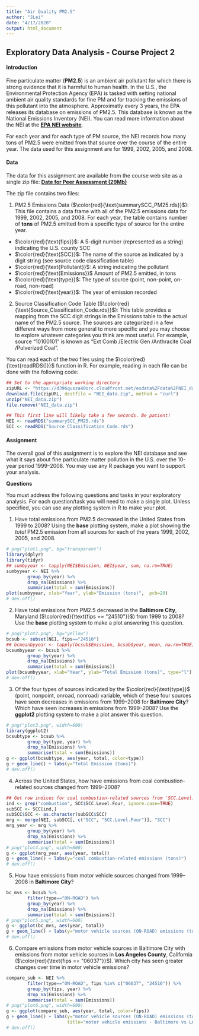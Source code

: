 ```yaml
---
title: "Air Quality PM2.5"
author: "JLei"
date: "4/17/2020"
output: html_document
---
```


## Exploratory Data Analysis - Course Project 2


#### Introduction

Fine particulate matter (**PM2.5**) is an ambient air pollutant for which there is strong evidence that it is harmful to human health. In the U.S., the Environmental Protection Agency (EPA) is tasked with setting national ambient air quality standards for fine PM and for tracking the emissions of this pollutant into the atmosphere. Approximatly every 3 years, the EPA releases its database on emissions of PM2.5. This database is known as the National Emissions Inventory (NEI). You can read more information about the NEI at the [**EPA NEI website**](https://www.epa.gov/air-emissions-inventories).  

For each year and for each type of PM source, the NEI records how many tons of PM2.5 were emitted from that source over the course of the entire year. The data used for this assignment are for 1999, 2002, 2005, and 2008.

#### Data

The data for this assignment are available from the course web site as a single zip file: [**Date for Peer Assessment (29Mb)**](https://d396qusza40orc.cloudfront.net/exdata%2Fdata%2FNEI_data.zip)

The zip file contains two files:

1. PM2.5 Emissions Data ($\color{red}{\text{summarySCC_PM25.rds}}$): This file contains a data frame with all of the PM2.5 emissions data for 1999, 2002, 2005, and 2008. For each year, the table contains number of **tons** of PM2.5 emitted from a specific type of source for the entire year.

* $\color{red}{\text{fips}}$: A 5-digit number (represented as a string) indicating the U.S. county SCC  
* $\color{red}{\text{SCC}}$: The name of the source as indicated by a digit string (see source code classification table)  
* $\color{red}{\text{Pollutant}}$: A string indicating the pollutant  
* $\color{red}{\text{Emissions}}$ Amount of PM2.5 emitted, in tons  
* $\color{red}{\text{type}}$: The type of source (point, non-point, on-road, non-road)  
* $\color{red}{\text{year}}$: The year of emission recorded  

2. Source Classification Code Table ($\color{red}{\text{Source_Classification_Code.rds}}$): This table provides a mapping from the SCC digit strings in the Emissions table to the actual name of the PM2.5 source. The sources are categorized in a few different ways from more general to more specific and you may choose to explore whatever categories you think are most useful. For example, source “10100101” is known as “Ext Comb /Electric Gen /Anthracite Coal /Pulverized Coal”.

You can read each of the two files using the $\color{red}{\text{readRDS()}}$ function in R. For example, reading in each file can be done with the following code:

```r
## Set to the appropriate working directory
zipURL <- "https://d396qusza40orc.cloudfront.net/exdata%2Fdata%2FNEI_data.zip"
download.file(zipURL, destfile = "NEI_data.zip", method = "curl")
unzip("NEI_data.zip")
file.remove("NEI_data.zip")

## This first line will likely take a few seconds. Be patient!
NEI <- readRDS("summarySCC_PM25.rds")
SCC <- readRDS("Source_Classification_Code.rds")
```

#### Assignment

The overall goal of this assignment is to explore the NEI database and see what it says about fine particulate matter pollution in the U.S. over the 10-year period 1999–2008. You may use any R package you want to support your analysis.

**Questions**

You must address the following questions and tasks in your exploratory analysis. For each question/task you will need to make a single plot. Unless specified, you can use any plotting system in R to make your plot.

1. Have total emissions from PM2.5 decreased in the United States from 1999 to 2008? Using the **base** plotting system, make a plot showing the _total_ PM2.5 emission from all sources for each of the years 1999, 2002, 2005, and 2008.  

```r
# png("plot1.png", bg="transparent")
library(dplyr)
library(tidyr)
## sumbyyear <- tapply(NEI$Emission, NEI$year, sum, na.rm=TRUE)
sumbyyear <- NEI %>% 
        group_by(year) %>% 
        drop_na(Emissions) %>% 
        summarise(total = sum(Emissions))
plot(sumbyyear, xlab="Year", ylab="Emission (tons)",  pch=20)
# dev.off()
```


2. Have total emissions from PM2.5 decreased in the **Baltimore City**, Maryland ($\color{red}{\text{fips == "24510"}}$) from 1999 to 2008? Use the **base** plotting system to make a plot answering this question.  

```r
# png("plot2.png", bg="yellow")
bcsub <- subset(NEI, fips=="24510")
## bcmeanbyyear <- tapply(bcsub$Emission, bcsub$year, mean, na.rm=TRUE)
bcsumbyyear <- bcsub %>% 
        group_by(year) %>% 
        drop_na(Emissions) %>% 
        summarise(total = sum(Emissions))
plot(bcsumbyyear, xlab="Year", ylab="Total Emission (tons)", type="l")
# dev.off()
```


3. Of the four types of sources indicated by the $\color{red}{\text{type}}$ (point, nonpoint, onroad, nonroad) variable, which of these four sources have seen decreases in emissions from 1999–2008 for **Baltimore City**? Which have seen increases in emissions from 1999–2008? Use the **ggplot2** plotting system to make a plot answer this question.  

```r
# png("plot3.png", width=600)
library(ggplot2)
bcsubtype <- bcsub %>%
        group_by(type, year) %>%
        drop_na(Emissions) %>%
        summarise(total = sum(Emissions))
g <- ggplot(bcsubtype, aes(year, total, color=type))
g + geom_line() + labs(y="Total Emission (tons)")
# dev.off()
```


4. Across the United States, how have emissions from coal combustion-related sources changed from 1999–2008?  

```r
## Get row indices for coal combustion-related sources from 'SCC.Level.Four'
ind <- grep("combustion", SCC$SCC.Level.Four, ignore.case=TRUE)
subSCC <- SCC[ind,]
subSCC$SCC <- as.character(subSCC$SCC)
mrg <- merge(NEI, subSCC[, c("SCC", "SCC.Level.Four")], "SCC")
mrg_year <- mrg %>%
        group_by(year) %>%
        drop_na(Emissions) %>%
        summarise(total = sum(Emissions))
# png("plot4.png", width=600)
g <- ggplot(mrg_year, aes(year, total))
g + geom_line() + labs(y="coal combustion-related emissions (tons)")
# dev.off()
```


5. How have emissions from motor vehicle sources changed from 1999–2008 in **Baltimore City**?  

```r
bc_mvs <- bcsub %>%
        filter(type=="ON-ROAD") %>%
        group_by(year) %>%
        drop_na(Emissions) %>%
        summarise(total = sum(Emissions))
# png("plot5.png", width=600)
g <- ggplot(bc_mvs, aes(year, total))
g + geom_line() + labs(y="motor vehicle sources (ON-ROAD) emissions (tons)")
# dev.off()
```


6. Compare emissions from motor vehicle sources in Baltimore City with emissions from motor vehicle sources in **Los Angeles County**, California ($\color{red}{\text{fips == "06037"}}$). Which city has seen greater changes over time in motor vehicle emissions?

```r
compare_sub <- NEI %>%
        filter(type=="ON-ROAD", fips %in% c("06037", "24510")) %>%
        group_by(fips, year) %>%
        drop_na(Emissions) %>%
        summarise(total = sum(Emissions))
# png("plot6.png", width=600)
g <- ggplot(compare_sub, aes(year, total, color=fips))
g + geom_line() + labs(y="motor vehicle sources (ON-ROAD) emissions (tons)",
                       title="motor vehicle emissions - Baltimore vs LA")
# dev.off()
```


